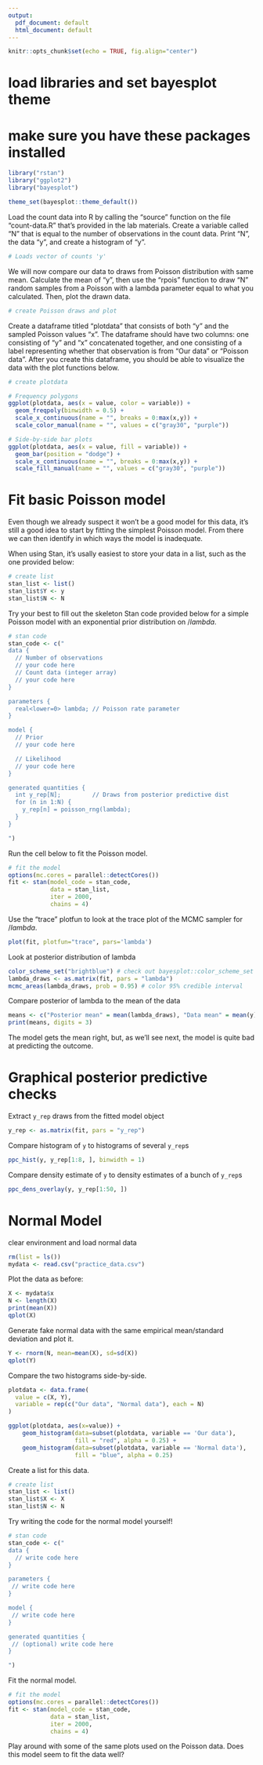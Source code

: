 ```yaml
---
output:
  pdf_document: default
  html_document: default
---
```

```r
knitr::opts_chunk$set(echo = TRUE, fig.align="center")
```

# load libraries and set bayesplot theme 
# make sure you have these packages installed
```r
library("rstan")
library("ggplot2")
library("bayesplot")

theme_set(bayesplot::theme_default())
```


Load the count data into R by calling the "source" function on the file "count-data.R" that's provided in the lab materials. Create a variable called "N" that is equal to the number of observations in the count data. Print "N", the data "y", and create a histogram of "y". 
```r
# Loads vector of counts 'y'

```

We will now compare our data to draws from Poisson distribution with same mean. Calculate the mean of "y", then use the "rpois" function to draw "N" random samples from a Poisson with a lambda parameter equal to what you calculated. Then, plot the drawn data. 
```r
# create Poisson draws and plot 

```

Create a dataframe titled "plotdata" that consists of both "y" and the sampled Poisson values "x". The dataframe should have two columns: one consisting of "y" and "x" concatenated together, and one consisting of a label representing whether that observation is from "Our data" or "Poisson data". After you create this dataframe, you should be able to visualize the data with the plot functions below. 
```r
# create plotdata

# Frequency polygons
ggplot(plotdata, aes(x = value, color = variable)) + 
  geom_freqpoly(binwidth = 0.5) +
  scale_x_continuous(name = "", breaks = 0:max(x,y)) +
  scale_color_manual(name = "", values = c("gray30", "purple"))

# Side-by-side bar plots
ggplot(plotdata, aes(x = value, fill = variable)) + 
  geom_bar(position = "dodge") +
  scale_x_continuous(name = "", breaks = 0:max(x,y)) +
  scale_fill_manual(name = "", values = c("gray30", "purple"))
```

# Fit basic Poisson model

Even though we already suspect it won't be a good model for this data, it's
still a good idea to start by fitting the simplest Poisson model. From there we
can then identify in which ways the model is inadequate.

When using Stan, it's usally easiest to store your data in a list, such as the one provided below: 
```r
# create list 
stan_list <- list()
stan_list$Y <- y
stan_list$N <- N
```

Try your best to fill out the skeleton Stan code provided below for a simple Poisson model with an exponential prior distribution on $/lambda$. 
```r
# stan code 
stan_code <- c("
data {
  // Number of observations
  // your code here
  // Count data (integer array)
  // your code here 
}

parameters {
  real<lower=0> lambda; // Poisson rate parameter 
}

model {
  // Prior
  // your code here

  // Likelihood
  // your code here 
}

generated quantities {
  int y_rep[N];         // Draws from posterior predictive dist
  for (n in 1:N) {
    y_rep[n] = poisson_rng(lambda);
  }
}

")
```

Run the cell below to fit the Poisson model. 
```r
# fit the model 
options(mc.cores = parallel::detectCores())
fit <- stan(model_code = stan_code, 
            data = stan_list, 
            iter = 2000, 
            chains = 4)
```

Use the "trace" plotfun to look at the trace plot of the MCMC sampler for $/lambda$. 
```r
plot(fit, plotfun="trace", pars='lambda')
```

Look at posterior distribution of lambda
```r
color_scheme_set("brightblue") # check out bayesplot::color_scheme_set
lambda_draws <- as.matrix(fit, pars = "lambda")
mcmc_areas(lambda_draws, prob = 0.95) # color 95% credible interval
```

Compare posterior of lambda to the mean of the data
```r
means <- c("Posterior mean" = mean(lambda_draws), "Data mean" = mean(y))
print(means, digits = 3)
```

The model gets the mean right, but, as we'll see next, the model is quite bad
at predicting the outcome.

# Graphical posterior predictive checks
Extract `y_rep` draws from the fitted model object
```r
y_rep <- as.matrix(fit, pars = "y_rep")
```

Compare histogram of `y` to histograms of several `y_rep`s
```r
ppc_hist(y, y_rep[1:8, ], binwidth = 1)
```

Compare density estimate of `y` to density estimates of a bunch of `y_rep`s
```r
ppc_dens_overlay(y, y_rep[1:50, ])
```

# Normal Model 
clear environment and load normal data
```r
rm(list = ls())
mydata <- read.csv("practice_data.csv")
```

Plot the data as before: 
```r
X <- mydata$x
N <- length(X)
print(mean(X))
qplot(X)
```

Generate fake normal data with the same empirical mean/standard deviation and plot it. 
```r
Y <- rnorm(N, mean=mean(X), sd=sd(X))
qplot(Y)
```

Compare the two histograms side-by-side. 
```r
plotdata <- data.frame(
  value = c(X, Y), 
  variable = rep(c("Our data", "Normal data"), each = N)
)

ggplot(plotdata, aes(x=value)) + 
    geom_histogram(data=subset(plotdata, variable == 'Our data'),
                   fill = "red", alpha = 0.25) +
    geom_histogram(data=subset(plotdata, variable == 'Normal data'),
                   fill = "blue", alpha = 0.25) 
```

Create a list for this data. 
```r
# create list 
stan_list <- list()
stan_list$X <- X
stan_list$N <- N
```

Try writing the code for the normal model yourself! 
```r
# stan code 
stan_code <- c("
data {
  // write code here
}

parameters {
 // write code here
}

model {
 // write code here
}

generated quantities {
 // (optional) write code here
}

")
```

Fit the normal model. 
```r
# fit the model 
options(mc.cores = parallel::detectCores())
fit <- stan(model_code = stan_code, 
            data = stan_list, 
            iter = 2000, 
            chains = 4)
```

Play around with some of the same plots used on the Poisson data. Does this model seem to fit the data well? 



